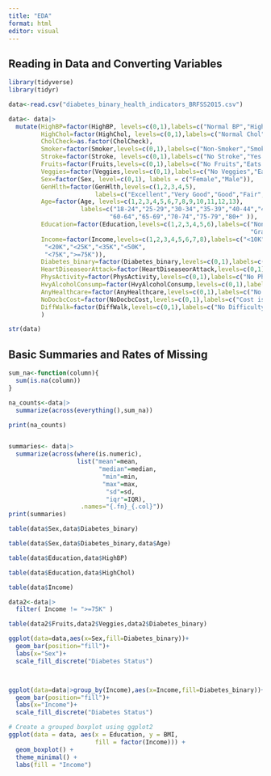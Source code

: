 ```yaml
---
title: "EDA"
format: html
editor: visual
---
```


## Reading in Data and Converting Variables

```r
library(tidyverse)
library(tidyr)

data<-read.csv("diabetes_binary_health_indicators_BRFSS2015.csv")

data<- data|>
  mutate(HighBP=factor(HighBP, levels=c(0,1),labels=c("Normal BP","High BP")),
         HighChol=factor(HighChol, levels=c(0,1),labels=c("Normal Chol","High Chol")),
         CholCheck=as.factor(CholCheck),
         Smoker=factor(Smoker,levels=c(0,1),labels=c("Non-Smoker","Smoker")),
         Stroke=factor(Stroke, levels=c(0,1),labels=c("No Stroke","Yes Stroke")),
         Fruits=factor(Fruits,levels=c(0,1),labels=c("No Fruits","Eats Fruits")),
         Veggies=factor(Veggies,levels=c(0,1),labels=c("No Veggies","Eats Veggies")),
         Sex=factor(Sex, level=c(0,1), labels = c("Female","Male")),
         GenHlth=factor(GenHlth,levels=c(1,2,3,4,5), 
                        labels=c("Excellent","Very Good","Good","Fair","Poor")),
         Age=factor(Age, levels=c(1,2,3,4,5,6,7,8,9,10,11,12,13),
                    labels=c("18-24","25-29","30-34","35-39","40-44","45-49","50-54","55-59",
                            "60-64","65-69","70-74","75-79","80+" )),
         Education=factor(Education,levels=c(1,2,3,4,5,6),labels=c("None-K","Grades 1-8",
                                                                   "Grades 9-11","HS Diploma","Some College","Bachelor's Degree or Higher")),
         Income=factor(Income,levels=c(1,2,3,4,5,6,7,8),labels=c("<10K","<15K",
          "<20K","<25K","<35K","<50K",
          "<75K",">=75K")),
         Diabetes_binary=factor(Diabetes_binary,levels=c(0,1),labels=c("Not Diabetic","Diabetic")),
         HeartDiseaseorAttack=factor(HeartDiseaseorAttack,levels=c(0,1),labels=c("No Heart Disease","Heart Disease")),
         PhysActivity=factor(PhysActivity,levels=c(0,1),labels=c("No Physical Activity","Physical Activity")),
         HvyAlcoholConsump=factor(HvyAlcoholConsump,levels=c(0,1),labels=c("Not Heavy Drinker","Heavy Drinker")),
         AnyHealthcare=factor(AnyHealthcare,levels=c(0,1),labels=c("No Health Coverage","Yes Health Coverage")),
         NoDocbcCost=factor(NoDocbcCost,levels=c(0,1),labels=c("Cost is an Issue","Cost Not an Issue")),
         DiffWalk=factor(DiffWalk,levels=c(0,1),labels=c("No Difficulty Walking","Difficulty Walking"))
         )

str(data)
```

## Basic Summaries and Rates of Missing

```r
sum_na<-function(column){
  sum(is.na(column))
}

na_counts<-data|>
  summarize(across(everything(),sum_na))

print(na_counts)


summaries<- data|>
  summarize(across(where(is.numeric),
                   list("mean"=mean,
                         "median"=median,
                          "min"=min,
                          "max"=max,
                           "sd"=sd,
                           "iqr"=IQR),
                    .names="{.fn}_{.col}"))
print(summaries)

```


```r
table(data$Sex,data$Diabetes_binary)

table(data$Sex,data$Diabetes_binary,data$Age)

table(data$Education,data$HighBP)

table(data$Education,data$HighChol)

table(data$Income)

data2<-data|>
  filter( Income != ">=75K" )

table(data2$Fruits,data2$Veggies,data2$Diabetes_binary)

```


```r
ggplot(data=data,aes(x=Sex,fill=Diabetes_binary))+
  geom_bar(position="fill")+
  labs(x="Sex")+
  scale_fill_discrete("Diabetes Status")



ggplot(data=data|>group_by(Income),aes(x=Income,fill=Diabetes_binary))+
  geom_bar(position="fill")+
  labs(x="Income")+
  scale_fill_discrete("Diabetes Status")
```

```r
# Create a grouped boxplot using ggplot2
ggplot(data = data, aes(x = Education, y = BMI,
                        fill = factor(Income))) +
  geom_boxplot() +
  theme_minimal() +
  labs(fill = "Income")
```


